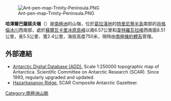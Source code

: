 [[Image:Ant-pen-map-Trinity-Peninsula.PNG|thumb]]

{{coord|64|15|06|S|59|10|06|W|display=title}}

'''哈澤爾巴薩諾夫嶺'''（{{lang-bg|Хазърбасанов хребет}}）是[[南極洲|南極洲]]的山嶺，位於[[葛拉漢地|葛拉漢地]]的[[特里尼蒂半島|特里尼蒂半島]]南部的[[肖格倫冰川|肖格倫冰川]]西南部，處於[[蘇爾瓦卡里冰原島峰|蘇爾瓦卡里冰原島峰]]以南6.57公里和[[韋特羅瓦拉峰|韋特羅瓦拉峰]]西南面8.51公里，長5.5公里、寬2.4公里，海拔高度750米，現時由[[南極條約體系|南極條約體系]]管理。

==外部連結==
* [http://www.add.scar.org Antarctic Digital Database (ADD).]{{Wayback|url=http://www.add.scar.org/ |date=20170305000653 }} Scale 1:250000 topographic map of Antarctica. Scientific Committee on Antarctic Research (SCAR). Since 1993, regularly upgraded and updated.
* [http://data.aad.gov.au/aadc/gaz/scar/display_name.cfm?gaz_id=137277 Hazarbasanov Ridge.]{{Wayback|url=http://data.aad.gov.au/aadc/gaz/scar/display_name.cfm?gaz_id=137277 |date=20120614040126 }} SCAR Composite Antarctic Gazetteer.

{{Antarctica-geo-stub}}
[[Category:南極洲山脈|Category:南極洲山脈]]